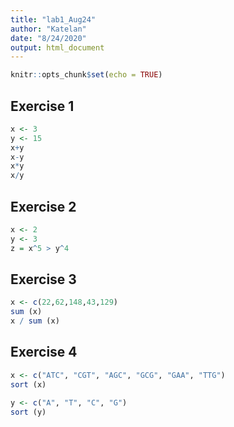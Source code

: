 ```yaml
---
title: "lab1_Aug24"
author: "Katelan"
date: "8/24/2020"
output: html_document
---
```


```r
knitr::opts_chunk$set(echo = TRUE)
```


## Exercise 1

```r
x <- 3
y <- 15
x+y
x-y
x*y
x/y
```

## Exercise 2

```r
x <- 2
y <- 3
z = x^5 > y^4
```

## Exercise 3
```r
x <- c(22,62,148,43,129)
sum (x)
x / sum (x)
```

## Exercise 4
```r
x <- c("ATC", "CGT", "AGC", "GCG", "GAA", "TTG")
sort (x)

y <- c("A", "T", "C", "G")
sort (y)
```

